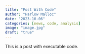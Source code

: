 ```yaml
---
title: "Post With Code"
author: "Harlow Malloc"
date: "2023-10-06"
categories: [news, code, analysis]
image: "image.jpg"
draft: "true"
---
```


This is a post with executable code.
